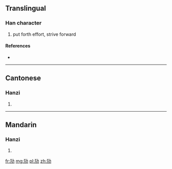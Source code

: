 {{also|勱|勵}}
==Translingual==

===Han character===
{{Han char|rn=19|rad=力|as=03|sn=5|four=|canj=一尸大尸 (MSKS), X一尸大尸 (XMSKS)}}

# put forth effort, strive forward

====References====
* {{Han ref|kx=0146.161|hdz=10365.081|uh=52A2|ud=21154}}

----

==Cantonese==

===Hanzi===
{{yue-hanzi|jyut=|y=maai6|tra=勱}}

# {{defn|Cantonese|sort=力03}}

----

==Mandarin==

===Hanzi===
{{cmn-hanzi|tra=勱|pin=[[mài]] ([[mai4]])|wg=mai<sup>4</sup>}}

# {{defn|Mandarin|sort=力03}}

[[fr:劢]]
[[mg:劢]]
[[pl:劢]]
[[zh:劢]]